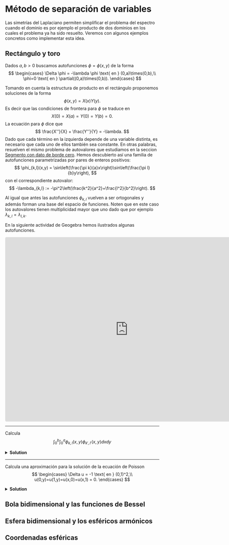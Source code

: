 # Método de separación de variables

Las simetrías del Laplaciano permiten simplificar el problema del espectro cuando el dominio es por ejemplo el producto de dos dominios en los cuales el problema ya ha sido resuelto. Veremos con algunos ejemplos concretos como implementar esta idea.

## Rectángulo y toro

Dados $a,b>0$ buscamos autofunciones $\phi=\phi(x,y)$ de la forma
$$
\begin{cases}
\Delta \phi = -\lambda \phi \text{ en } (0,a)\times(0,b),\\
\phi=0 \text{ en } \partial((0,a)\times(0,b)).
\end{cases}
$$

Tomando en cuenta la estructura de producto en el rectángulo proponemos soluciones de la forma
$$
\phi(x,y) = X(x)Y(y).
$$
Es decir que las condiciones de frontera para $\phi$ se traduce en
$$
X(0) = X(a) = Y(0) = Y(b) = 0. 
$$
La ecuación para $\phi$ dice que
$$
\frac{X''}{X} + \frac{Y''}{Y} = -\lambda.
$$
Dado que cada término en la izquierda depende de una variable distinta, es necesario que cada uno de ellos también sea constante. En otras palabras, resuelven el mismo problema de autovalores que estudiamos en la seccion [Segmento con dato de borde cero](#segmento-con-dato-de-borde-cero). Hemos descubierto así una familia de autofunciones parametrizadas por pares de enteros positivos:
$$
\phi_{k,l}(x,y) = \sin\left(\frac{\pi k}{a}x\right)\sin\left(\frac{\pi l}{b}y\right),
$$
con el correspondiente autovalor:
$$
-\lambda_{k,l} := -\pi^2\left(\frac{k^2}{a^2}+\frac{l^2}{b^2}\right).
$$

Al igual que antes las autofunciones $\phi_{k,l}$ vuelven a ser ortogonales y además forman una base del espacio de funciones. Noten que en este caso los autovalores tienen multiplicidad mayor que uno dado que por ejemplo $\lambda_{k,l}=\lambda_{l,k}$.

En la siguiente actividad de Geogebra hemos ilustrados algunas autofunciones. 

<iframe src="https://www.geogebra.org/3d/wj377kkw?embed" width="800" height="600" allowfullscreen style="border: 1px solid #e4e4e4;border-radius: 4px;" frameborder="0"></iframe>

---

:::{.exercise}
Calcula
$$
\int_0^b\int_0^a \phi_{k,l}(x,y)\phi_{k',l'}(x,y)dxdy
$$
:::

<details>
<summary>**Solution**</summary>
$$
\int_0^b\int_0^a \phi_{k,l}(x,y)\phi_{k',l'}(x,y)dxdy = \begin{cases}
0 \text{ si } (k,l) \neq (k',l'),\\
\frac{ab}{4} \text{ si } (k,l) = (k',l').
\end{cases}
$$
</details>

---

:::{.exercise}
Calcula una aproximación para la solución de la ecuación de Poisson
$$
\begin{cases}
\Delta u = -1 \text{ en } (0,1)^2,\\
u(0,y)=u(1,y)=u(x,0)=u(x,1) = 0.
\end{cases}
$$
:::

<details>
<summary>**Solution**</summary>
Calculamos los coeficientes de Fourier para $f=-1$
$$
\hat f_{k,l} = 4\int_0^1\int_0^1 (-1)\phi_{k,l}(x,y)dxdy = \begin{cases}
-\frac{16}{kl\pi^2} \text{ si } k,l = 1 \ (\text{mod 2}),\\
0 \text{ en los otros casos.}
\end{cases}
$$
Es decir que para la solución $u$ los coeficientes están dados por la siguiente fórmula para $k$, $l$ impares
$$
\hat u_{k,l} = -\frac{\hat f_{k,l}}{\lambda_{k,l}} = \frac{16}{kl(k^2+l^2)}.
$$
En la siguiente implementación tenemos algunas gráficas para distintos rangos de $k$ y $l$ impares.

```python
import matplotlib.pyplot as plt
import numpy as np

X = np.arange(0, 1.1, 0.1)
Y = np.arange(0, 1.1, 0.1)
X, Y = np.meshgrid(X, Y)
Z = 0*X

for k in range(1,101,2):
  for l in range(1,101,2):
    f = 16/(k*l*(k**2+l**2))
    Z = Z + f*np.sin(np.pi*k*X)*np.sin(np.pi*l*Y)


fig, ax = plt.subplots(subplot_kw={"projection": "3d"})
surf = ax.plot_surface(X, Y, Z)
plt.show()
```

</details>

## Bola bidimensional y las funciones de Bessel

## Esfera bidimensional y los esféricos armónicos

## Coordenadas esféricas